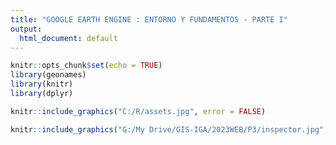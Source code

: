 ```yaml
---
title: "GOOGLE EARTH ENGINE : ENTORNO Y FUNDAMENTOS - PARTE I"
output:
  html_document: default
---
```


```r
knitr::opts_chunk$set(echo = TRUE)
library(geonames)
library(knitr)
library(dplyr)
```

```r
knitr::include_graphics("C:/R/assets.jpg", error = FALSE)
```
```r
knitr::include_graphics("G:/My Drive/GIS-IGA/2023WEB/P3/inspector.jpg", error = FALSE)
```